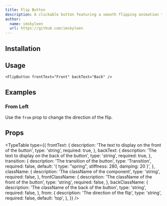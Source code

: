 ```yaml
---
title: Flip Button
description: A clickable button featuring a smooth flipping animation triggered on hover.
author:
  name: imskyleen
  url: https://github.com/imskyleen
---
```


<ComponentPreview name="flip-button-demo" />

## Installation

<ComponentInstallation name="flip-button" />

## Usage

```tsx
<FlipButton frontText="Front" backText="Back" />
```

## Examples

### From Left

Use the `from` prop to change the direction of the flip.

<ComponentPreview name="flip-button-from-demo" />

## Props

<TypeTable
  type={{
    frontText: {
      description: 'The text to display on the front of the button',
      type: 'string',
      required: true,
    },
    backText: {
      description: 'The text to display on the back of the button',
      type: 'string',
      required: true,
    },
    transition: {
      description: 'The transition of the button',
      type: 'Transition',
      required: false,
      default: '{ type: "spring", stiffness: 280, damping: 20 }',
    },
    className: {
      description: 'The className of the component',
      type: 'string',
      required: false,
    },
    frontClassName: {
      description: 'The className of the front of the button',
      type: 'string',
      required: false,
    },
    backClassName: {
      description: 'The className of the back of the button',
      type: 'string',
      required: false,
    },
    from: {
      description: 'The direction of the flip',
      type: 'string',
      required: false,
      default: 'top',
    },
  }}
/>
